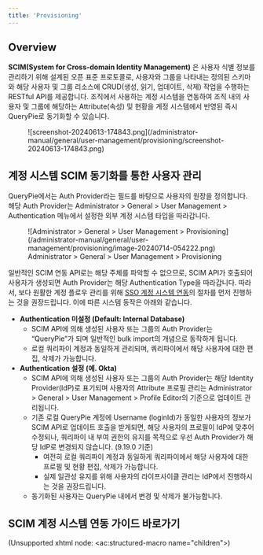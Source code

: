 ```yaml
---
title: 'Provisioning'
---
```


## Overview

**SCIM(System for Cross-domain Identity Management)** 은 사용자 식별 정보를 관리하기 위해 설계된 오픈 표준 프로토콜로, 사용자와 그룹을 나타내는 정의된 스키마와 해당 사용자 및 그룹 리소스에 CRUD(생성, 읽기, 업데이트, 삭제) 작업을 수행하는 RESTful API를 제공합니다. 조직에서 사용하는 계정 시스템을 연동하여 조직 내의 사용자 및 그룹에 해당하는 Attribute(속성) 및 현황을 계정 시스템에서 반영된 즉시 QueryPie로 동기화할 수 있습니다.

<figure data-layout="center" data-align="center">
![screenshot-20240613-174843.png](/administrator-manual/general/user-management/provisioning/screenshot-20240613-174843.png)
</figure>


## 계정 시스템 SCIM 동기화를 통한 사용자 관리

QueryPie에서는 Auth Provider라는 필드를 바탕으로 사용자의 원장을 정의합니다. 해당 Auth Provider는 Administrator &gt; General &gt; User Management &gt; Authentication 메뉴에서 설정한 외부 계정 시스템 타입을 따라갑니다.

<figure data-layout="center" data-align="center">
![Administrator &gt; General &gt; User Management &gt; Provisioning](/administrator-manual/general/user-management/provisioning/image-20240714-054222.png)
<figcaption>
Administrator &gt; General &gt; User Management &gt; Provisioning
</figcaption>
</figure>

일반적인 SCIM 연동 API로는 해당 주체를 파악할 수 없으므로, SCIM API가 호출되어 사용자가 생성되면 Auth Provider는 해당 Authentication Type을 따라갑니다. 따라서, 보다 원활한 계정 플로우 관리를 위해 [SSO 계정 시스템 연동](authentication)의 절차를 먼저 진행하는 것을 권장드립니다. 이에 따른 시스템 동작은 아래와 같습니다.

*  **Authentication 미설정 (Default: Internal Database)** 
    * SCIM API에 의해 생성된 사용자 또는 그룹의 Auth Provider는 “QueryPie”가 되며 일반적인 bulk import의 개념으로 동작하게 됩니다. 
    * 로컬 쿼리파이 계정과 동일하게 관리되며, 쿼리파이에서 해당 사용자에 대한 편집, 삭제가 가능합니다. 
*  **Authentication 설정 (예. Okta)** 
    * SCIM API에 의해 생성된 사용자 또는 그룹의 Auth Provider는 해당 Identity Provider(IdP)로 표기되며 사용자의 Attribute 프로필 관리는 Administrator &gt; General &gt; User Management &gt; Profile Editor의 기준으로 업데이트 관리됩니다. 
    * 기존 로컬 QueryPie 계정에 Username (loginId)가 동일한 사용자의 정보가 SCIM API로 업데이트 호출을 받게되면, 해당 사용자의 프로필이 IdP에 맞추어 수정되나, 쿼리파이 내 부여 권한의 유지를 목적으로 우선 Auth Provider가 해당 IdP로 변경되지 않습니다. (9.19.0 기준)
        * 여전히 로컬 쿼리파이 계정과 동일하게 쿼리파이에서 해당 사용자에 대한 프로필 및 현황 편집, 삭제가 가능합니다. 
        * 실제 일관성 유지를 위해 사용자의 라이프사이클 관리는 IdP에서 진행하시는 것을 권장드립니다. 
    * 동기화된 사용자는 QueryPie 내에서 변경 및 삭제가 불가능합니다.


## SCIM 계정 시스템 연동 가이드 바로가기

(Unsupported xhtml node: &lt;ac:structured-macro name="children"&gt;)
